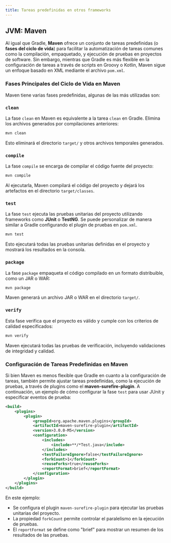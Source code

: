 ```yaml
---
title: Tareas predefinidas en otros frameworks
---
```


## JVM: Maven

Al igual que Gradle, **Maven** ofrece un conjunto de tareas predefinidas (o **fases del ciclo de vida**) para facilitar la automatización de tareas comunes como la compilación, empaquetado, y ejecución de pruebas en proyectos de software. Sin embargo, mientras que Gradle es más flexible en la configuración de tareas a través de scripts en Groovy o Kotlin, Maven sigue un enfoque basado en XML mediante el archivo `pom.xml`.

### Fases Principales del Ciclo de Vida en Maven

Maven tiene varias fases predefinidas, algunas de las más utilizadas son:

### `clean`

La fase `clean` en Maven es equivalente a la tarea `clean` en Gradle. Elimina los archivos generados por compilaciones anteriores:

```bash
mvn clean
```

Esto eliminará el directorio `target/` y otros archivos temporales generados.

### `compile`

La fase `compile` se encarga de compilar el código fuente del proyecto:

```bash
mvn compile
```

Al ejecutarla, Maven compilará el código del proyecto y dejará los artefactos en el directorio `target/classes`.

### `test`

La fase `test` ejecuta las pruebas unitarias del proyecto utilizando frameworks como **JUnit** o **TestNG**. Se puede personalizar de manera similar a Gradle configurando el plugin de pruebas en `pom.xml`.

```bash
mvn test
```

Esto ejecutará todas las pruebas unitarias definidas en el proyecto y mostrará los resultados en la consola.

### `package`

La fase `package` empaqueta el código compilado en un formato distribuible, como un JAR o WAR:

```bash
mvn package
```

Maven generará un archivo JAR o WAR en el directorio `target/`.

### `verify`

Esta fase verifica que el proyecto es válido y cumple con los criterios de calidad especificados:

```bash
mvn verify
```

Maven ejecutará todas las pruebas de verificación, incluyendo validaciones de integridad y calidad.

### Configuración de Tareas Predefinidas en Maven

Si bien Maven es menos flexible que Gradle en cuanto a la configuración de tareas, también permite ajustar tareas predefinidas, como la ejecución de pruebas, a través de plugins como el **maven-surefire-plugin**. A continuación, un ejemplo de cómo configurar la fase `test` para usar JUnit y especificar eventos de prueba:

```xml title="pom.xml"
<build>
    <plugins>
        <plugin>
            <groupId>org.apache.maven.plugins</groupId>
            <artifactId>maven-surefire-plugin</artifactId>
            <version>3.0.0-M5</version>
            <configuration>
                <includes>
                    <include>**/*Test.java</include>
                </includes>
                <testFailureIgnore>false</testFailureIgnore>
                <forkCount>1</forkCount>
                <reuseForks>true</reuseForks>
                <reportFormat>brief</reportFormat>
            </configuration>
        </plugin>
    </plugins>
</build>
```

En este ejemplo:
- Se configura el plugin `maven-surefire-plugin` para ejecutar las pruebas unitarias del proyecto.
- La propiedad `forkCount` permite controlar el paralelismo en la ejecución de pruebas.
- El `reportFormat` se define como "brief" para mostrar un resumen de los resultados de las pruebas.
